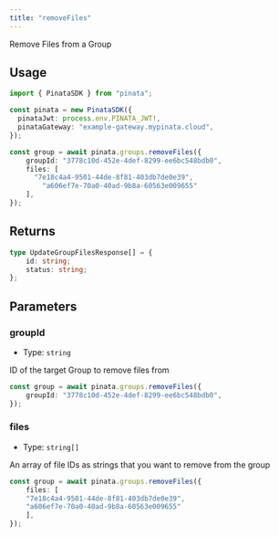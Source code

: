```yaml
---
title: "removeFiles"
---
```


Remove Files from a Group

## Usage

```typescript
import { PinataSDK } from "pinata";

const pinata = new PinataSDK({
  pinataJwt: process.env.PINATA_JWT!,
  pinataGateway: "example-gateway.mypinata.cloud",
});

const group = await pinata.groups.removeFiles({
	groupId: "3778c10d-452e-4def-8299-ee6bc548bdb0",
	files: [
	  "7e18c4a4-9501-44de-8f81-403db7de0e39",
		"a606ef7e-70a0-40ad-9b8a-60563e009655"
	],
});
```

## Returns

```typescript
type UpdateGroupFilesResponse[] = {
	id: string;
	status: string;
};
```

## Parameters

### groupId

- Type: `string`

ID of the target Group to remove files from

```typescript
const group = await pinata.groups.removeFiles({
	groupId: "3778c10d-452e-4def-8299-ee6bc548bdb0",
});
```

### files

- Type: `string[]`

An array of file IDs as strings that you want to remove from the group

```typescript
const group = await pinata.groups.removeFiles({
	files: [
    "7e18c4a4-9501-44de-8f81-403db7de0e39",
    "a606ef7e-70a0-40ad-9b8a-60563e009655"
	],
});
```

